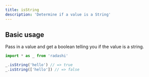 ```yaml
---
title: isString
description: 'Determine if a value is a String'
---
```


## Basic usage

Pass in a value and get a boolean telling you if the value is a string.

```ts
import * as _ from 'radashi'

_.isString('hello') // => true
_.isString(['hello']) // => false
```
